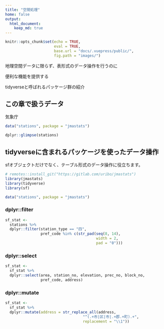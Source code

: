 ```yaml
---
title: "空間処理"
home: false
output:
  html_document:
    keep_md: true
---
```


```r
knitr::opts_chunk$set(echo = TRUE, 
                      eval = TRUE,
                      base.url = "docs/.vuepress/public/",
                      fig.path = "images/")
```

地理空間データに限らず、表形式のデータ操作を行うのに

便利な機能を提供する

tidyverseと呼ばれるパッケージ群の紹介

## この章で扱うデータ

気象庁

```r
data("stations", package = "jmastats")
```

```r
dplyr::glimpse(stations)
```


## tidyverseに含まれるパッケージを使ったデータ操作

sfオブジェクトだけでなく、テーブル形式のデータ操作に役立ちます。

```r
# remotes::install_git("https://gitlab.com/uribo/jmastats")
library(jmastats)
library(tidyverse)
library(sf)
```

```r
data("stations", package = "jmastats")
```

### dplyr::filter

```r
sf_stat <- 
  stations %>% 
  dplyr::filter(station_type == "四", 
                pref_code %in% c(str_pad(seq(8, 14), 
                                         width = 2, 
                                         pad = "0")))
```

### dplyr::select

```r
sf_stat <- 
  sf_stat %>% 
  dplyr::select(area, station_no, elevation, prec_no, block_no, 
                pref_code, address)
```

### dplyr::mutate

```r
sf_stat <- 
  sf_stat %>% 
  dplyr::mutate(address = str_replace_all(address,
                                   "^(.+市|区|市|.+郡.+町).+", 
                                   replacement = "\\1"))

```

